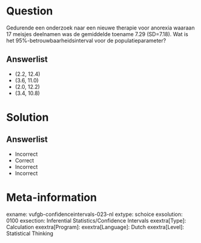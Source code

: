 Question
========
  
Gedurende een onderzoek naar een nieuwe therapie voor anorexia waaraan 17 meisjes deelnamen was de gemiddelde toename 7.29 (SD=7.18). Wat is het 95%-betrouwbaarheidsinterval voor de populatieparameter?
  
Answerlist
----------
* (2.2, 12.4)
* (3.6, 11.0)
* (2.0, 12.2)
* (3.4, 10.8)

Solution
========

Answerlist
----------
* Incorrect
* Correct
* Incorrect
* Incorrect

Meta-information
================
exname: vufgb-confidenceintervals-023-nl
extype: schoice
exsolution: 0100
exsection: Inferential Statistics/Confidence Intervals
exextra[Type]: Calculation
exextra[Program]: 
exextra[Language]: Dutch
exextra[Level]: Statistical Thinking
